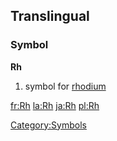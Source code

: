 ==Translingual==
===Symbol===
'''Rh'''
#{{chemistry}} symbol for [[rhodium]]
[[Category:Symbols]]

[[fr:Rh]]
[[la:Rh]]
[[ja:Rh]]
[[pl:Rh]]